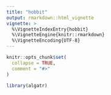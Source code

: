 ```yaml
---
title: "hobbit"
output: rmarkdown::html_vignette
vignette: >
  %\VignetteIndexEntry{hobbit}
  %\VignetteEngine{knitr::rmarkdown}
  %\VignetteEncoding{UTF-8}
---
```


```r
knitr::opts_chunk$set(
  collapse = TRUE,
  comment = "#>"
)
```

```r
library(algatr)
```
